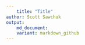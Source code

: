 ```yaml
---
    title: "Title"
author: Scott Sawchuk
output:
    md_document:
    variant: markdown_github
---
```

